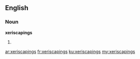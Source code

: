 ==English==

===Noun===
'''xeriscapings'''

# {{plural of|[[xeriscaping]]}}

[[ar:xeriscapings]]
[[fr:xeriscapings]]
[[ku:xeriscapings]]
[[my:xeriscapings]]